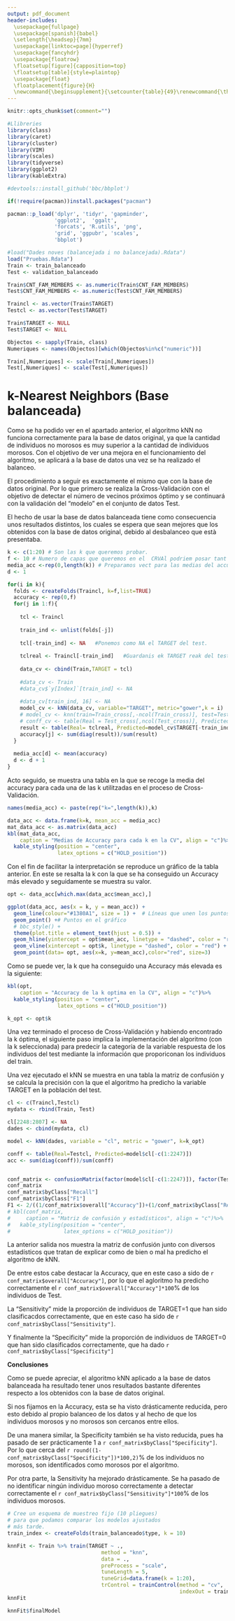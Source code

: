 ---
output: pdf_document
header-includes:
  \usepackage{fullpage} 
  \usepackage[spanish]{babel}
  \setlength{\headsep}{7mm} 
  \usepackage[linktoc=page]{hyperref}
  \usepackage{fancyhdr}
  \usepackage{floatrow}
  \floatsetup[figure]{capposition=top}
  \floatsetup[table]{style=plaintop}
  \usepackage{float} 
  \floatplacement{figure}{H} 
  \newcommand{\beginsupplement}{\setcounter{table}{49}\renewcommand{\thetable}{\arabic{table}} \setcounter{figure}{123} \renewcommand{\thefigure}{\arabic{figure}}}
---

\pagenumbering{arabic}

```{=tex}
\setlength{\headheight}{13.6pt}
\setlength{\topmargin}{-10mm}

\rhead{Minería de Datos}
\lhead{Entrega D3}
```
\pagestyle{fancy}
```{=tex}
\cfoot{\thepage}
\setcounter{page}{146}
```
\beginsupplement

```{r, include=FALSE}
knitr::opts_chunk$set(comment="")
```


```{r, include=FALSE}
#Llibreries
library(class)
library(caret)
library(cluster)
library(VIM)
library(scales)
library(tidyverse)
library(ggplot2)
library(kableExtra)

#devtools::install_github('bbc/bbplot')

if(!require(pacman))install.packages("pacman")

pacman::p_load('dplyr', 'tidyr', 'gapminder',
               'ggplot2',  'ggalt',
               'forcats', 'R.utils', 'png', 
               'grid', 'ggpubr', 'scales',
               'bbplot')
```

```{r, include=FALSE}
#load("Dades noves (balancejada i no balancejada).Rdata")
load("Pruebas.Rdata")
Train <- train_balanceado
Test <- validation_balanceado

Train$CNT_FAM_MEMBERS <- as.numeric(Train$CNT_FAM_MEMBERS)
Test$CNT_FAM_MEMBERS <- as.numeric(Test$CNT_FAM_MEMBERS)

Traincl <- as.vector(Train$TARGET)
Testcl <- as.vector(Test$TARGET)

Train$TARGET <- NULL
Test$TARGET <- NULL

Objectos <- sapply(Train, class)
Numeriques <- names(Objectos)[which(Objectos%in%c("numeric"))]

Train[,Numeriques] <- scale(Train[,Numeriques])
Test[,Numeriques] <- scale(Test[,Numeriques])
```

# k-Nearest Neighbors (Base balanceada)

Como se ha podido ver en el apartado anterior, el algoritmo kNN no funciona correctamente para la base de datos original, ya que la cantidad de individuos no morosos es muy superior a la cantidad de individuos morosos. Con el objetivo de ver una mejora en el funcionamiento del algoritmo, se aplicará a la base de datos una vez se ha realizado el balanceo.

El procedimiento a seguir es exactamente el mismo que con la base de datos original. Por lo que primero se realiza la Cross-Validación con el objetivo de detectar el número de vecinos próximos óptimo y se continuará con la validación del "modelo" en el conjunto de datos Test.

El hecho de usar la base de datos balanceada tiene como consecuencia unos resultados distintos, los cuales se espera que sean mejores que los obtenidos con la base de datos original, debido al desbalanceo que està presentaba.

```{r,include=FALSE}
k <- c(1:20) # Son las k que queremos probar.
f <- 10 # Numero de capas que queremos en el  CRVAl podriem posar tant 5 com 10
media_acc <-rep(0,length(k)) # Preparamos vect para las medias del accuracy
d <- 1

for(i in k){
  folds <- createFolds(Traincl, k=f,list=TRUE) 
  accuracy <- rep(0,f)
  for(j in 1:f){
    
    tcl <- Traincl
    
    train_ind <- unlist(folds[-j])
    
    tcl[-train_ind] <- NA   #Ponemos como NA el TARGET del test.
    
    tclreal <- Traincl[-train_ind]   #Guardanis ek TARGET reak del test para hacer la tabla después y calcular la accuracy.
    
    data_cv <- cbind(Train,TARGET = tcl)
    
    #data_cv <- Train 
    #data_cv$`y[Index]`[train_ind] <- NA
    
    #data_cv[train_ind, 16] <- NA
    model_cv <- kNN(data_cv, variable="TARGET", metric="gower",k = i)
    # model_cv <- knn(train=Train_cross[,-ncol(Train_cross)], test=Test_cross[,-ncol(Test_cross)], cl = n Train_cross[,ncol(Train_cross)], k=i) 
    # conff_cv <- table(Real = Test_cross[,ncol(Test_cross)], Predicted = model_cv) 
    result <- table(Real= tclreal, Predicted=model_cv$TARGET[-train_ind])
    accuracy[j] <- sum(diag(result))/sum(result)
  }
  
  media_acc[d] <- mean(accuracy) 
  d <- d + 1
}
```


Acto seguido, se muestra una tabla en la que se recoge la media del accuracy para cada una de las k utilitzadas en el proceso de Cross-Validación.

```{r,echo=FALSE, warning=FALSE}
names(media_acc) <- paste(rep("k=",length(k)),k)

data_acc <- data.frame(k=k, mean_acc = media_acc)
mat_data_acc <- as.matrix(data_acc)
kbl(mat_data_acc, 
    caption = "Medias de Accuracy para cada k en la CV", align = "c")%>% 
  kable_styling(position = "center", 
                latex_options = c("HOLD_position"))
```

Con el fin de facilitar la interpretación se reproduce un gráfico de la tabla anterior. En este se resalta la k con la que se ha conseguido un Accuracy más elevado y seguidamente se muestra su valor.

```{r, warning=FALSE, echo=FALSE, fig.cap = "Media del Accuracy para cada k", fig.show='hold',out.width="75%",out.height="75%"}
opt <- data_acc[which.max(data_acc$mean_acc),]

ggplot(data_acc, aes(x = k, y = mean_acc)) +
  geom_line(colour="#1380A1", size = 1) +  # Líneas que unen los puntos
  geom_point() +# Puntos en el gráfico
  # bbc_style() +
  theme(plot.title = element_text(hjust = 0.5)) +
  geom_hline(yintercept = opt$mean_acc, linetype = "dashed", color = "red") +
  geom_vline(xintercept = opt$k, linetype = "dashed", color = "red") + 
  geom_point(data= opt, aes(x=k, y=mean_acc),color="red", size=3)
```

Como se puede ver, la k que ha conseguido una Accuracy más elevada es la siguiente:

```{r, echo=FALSE}
kbl(opt, 
    caption = "Accuracy de la k optima en la CV", align = "c")%>% 
  kable_styling(position = "center", 
                latex_options = c("HOLD_position"))

k_opt <- opt$k
```

Una vez terminado el proceso de Cross-Validación y habiendo encontrado la k óptima, el siguiente paso implica la implementación del algoritmo (con la k seleccionada) para predecir la categoría de la variable respuesta de los individuos del test mediante la información que proporiconan los individuos del train.

Una vez ejecutado el kNN se muestra en una tabla la matriz de confusión y se calcula la precisión con la que el algoritmo ha predicho la variable TARGET en la población del test.

```{r, echo=FALSE, fig.align='center'}
cl <- c(Traincl,Testcl)
mydata <- rbind(Train, Test) 

cl[2248:2807] <- NA
dades <- cbind(mydata, cl)

model <- kNN(dades, variable = "cl", metric = "gower", k=k_opt)

conff <- table(Real=Testcl, Predicted=model$cl[-c(1:2247)])
acc <- sum(diag(conff))/sum(conff)


conf_matrix <- confusionMatrix(factor(model$cl[-c(1:2247)]), factor(Testcl),positive = "1")
conf_matrix
conf_matrix$byClass["Recall"]
conf_matrix$byClass["F1"] 
F1 <- 2/((1/conf_matrix$overall["Accuracy"])+(1/conf_matrix$byClass["Recall"]))
# kbl(conf_matrix, 
#     caption = "Matriz de confusión y estadísticos", align = "c")%>% 
#   kable_styling(position = "center", 
#                 latex_options = c("HOLD_position"))
```

La anterior salida nos muestra la matriz de confusión junto con diversos estadísticos que tratan de explicar como de bien o mal ha predicho el algoritmo de kNN.

De entre estos cabe destacar la Accuracy, que en este caso a sido de `r conf_matrix$overall["Accuracy"]`, por lo que el agloritmo ha predicho correctamente el `r conf_matrix$overall["Accuracy"]*100`% de los individuos de Test.

La "Sensitivity" mide la proporción de individuos de TARGET=1 que han sido clasificacdos correctamente, que en este caso ha sido de `r conf_matrix$byClass["Sensitivity"]`.

Y finalmente la "Specificity" mide la proporción de individuos de TARGET=0 que han sido clasificados correctamente, que ha dado `r conf_matrix$byClass["Specificity"]`

**Conclusiones**

Como se puede apreciar, el algoritmo kNN aplicado a la base de datos balanceada ha resultado tener unos resultados bastante diferentes respecto a los obtenidos con la base de datos original.

Si nos fijamos en la Accuracy, esta se ha visto drásticamente reducida, pero esto debido al propio balanceo de los datos y al hecho de que los individuos morosos y no morosos son cercanos entre ellos.

De una manera similar, la Specificity también se ha visto reducida, pues ha pasado de ser prácticamente 1 a `r conf_matrix$byClass["Specificity"]`. Por lo que cerca del `r round((1-conf_matrix$byClass["Specificity"])*100,2)`% de los individuos no morosos, son identificados como morosos por el algoritmo.

Por otra parte, la Sensitivity ha mejorado drásticamente. Se ha pasado de no identificar ningún individuo moroso correctamente a detectar correctamente el `r conf_matrix$byClass["Sensitivity"]*100`% de los individuos morosos.

<!-- En general, el modelo muestra un rendimiento bastante sólido. Tiene una buena precisión general y una capacidad sobresaliente para identificar casos positivos (morosos).  -->

<!-- Vemos como la especificidad es un poco más baja en comparación con la sensibilidad, lo que sugiere que hay más falsos positivos (clasificación incorrecta de no morosos como morosos) que falsos negativos (clasificación incorrecta de morosos como no morosos). Lo cual puede ser beneficioso en la clasificación, ya que, si el interés de la empresa es predecir clientes morosos es mejor un falso positivo que un falso negativo, así reducimos el número de clientes morosos. -->

<!-- A pesar de haber obtenido resultados positivos, no resultan útiles para nuestro propósito. La mejora en la clasificación del algoritmo se atribuye al balanceo de datos. El sobremuestreo aplicado ha generado nuevos valores de la clase 'cliente moroso' a partir de las propias observaciones de morosidad. Esto significa que, al utilizar un algoritmo KNN con nuestra k óptima igual a uno, se produce una clasificación basada en la observación más cercana, la cual, con el sobremuestreo, puede ser ella misma o una instancia ficticia creada. -->

<!-- Además, el propio carácter 'lazy' del algoritmo no nos resulta útil, ya que no logramos obtener un modelo significativo. A pesar de los buenos resultados obtenidos, descartamos este método de predicción como apto. -->

<!-- ```{r} -->
<!-- decisionplot <- function(model, x, cl = NULL, predict_type = "class", -->
<!--                          resolution = 100) { -->

<!--   if(!is.null(cl)) { -->
<!--     x_data <- x %>% dplyr::select(-all_of(cl)) -->
<!--     cl <- x %>% pull(cl) -->
<!--   } else cl <- 1 -->
<!--   k <- length(unique(cl)) -->

<!--   # resubstitution accuracy -->
<!--   prediction <- predict(model, x_data, type = predict_type) -->
<!--   if(is.list(prediction)) prediction <- prediction$class -->
<!--   if(is.numeric(prediction)) -->
<!--     prediction <-  factor(prediction, labels = levels(cl)) -->
<!--   else -->
<!--     prediction <- factor(prediction, levels = levels(cl)) -->

<!--   cm <- confusionMatrix(data = prediction, reference = cl) -->
<!--   acc <- cm$overall["Accuracy"] -->

<!--   # evaluate model on a grid -->
<!--   r <- sapply(x[, 1:2], range, na.rm = TRUE) -->
<!--   xs <- seq(r[1,1], r[2,1], length.out = resolution) -->
<!--   ys <- seq(r[1,2], r[2,2], length.out = resolution) -->
<!--   g <- cbind(rep(xs, each = resolution), rep(ys, time = resolution)) -->
<!--   colnames(g) <- colnames(r) -->
<!--   g <- as_tibble(g) -->

<!--   ### guess how to get class labels from predict -->
<!--   ### (unfortunately not very consistent between models) -->
<!--   prediction <- predict(model, g, type = predict_type) -->
<!--   if(is.list(prediction)) prediction <- prediction$class -->
<!--   if(is.numeric(prediction)) -->
<!--     prediction <-  factor(prediction, labels = levels(cl)) -->
<!--   else -->
<!--     prediction <- factor(prediction, levels = levels(cl)) -->

<!--   g <- g %>% add_column(prediction) -->

<!--   ggplot(g, mapping = aes_string( -->
<!--     x = colnames(g)[1], -->
<!--     y = colnames(g)[2])) + -->
<!--     geom_tile(mapping = aes(fill = prediction)) + -->
<!--     geom_point(data = x, mapping =  aes_string( -->
<!--       x = colnames(x)[1], -->
<!--       y = colnames(x)[2], -->
<!--       shape = colnames(x)[3]), alpha = .5) + -->
<!--     labs(subtitle = paste("Training accuracy:", round(acc, 2))) -->
<!-- } -->
<!-- ``` -->



<!-- ```{r} -->
<!-- Train2 <- cbind(Train,Traincl) -->

<!-- knnfit <- train(Traincl~.,method="knn",data=Train2,tuneLength=5, tuneGrid=data.frame(k=1:15), trControl=trainControl(method="cv", indexOut = folds)) -->

<!-- knnfit$finalModel -->
<!-- knnfit$bestTune -->
<!-- knnfit -->

<!-- ``` -->




<!-- ```{r} -->
<!-- pca <- prcomp(dd, scale = TRUE) -->
<!-- CP1 <- pca$x[Index,1] -->
<!-- CP2 <- pca$x[Index,2] -->

<!-- data_pca <- cbind(CP1,CP2) -->
<!-- data_pca <- as.data.frame(data_pca) -->

<!-- data_pca$cl <- Traincl -->



<!-- set.seed(123) -->
<!-- folds <- createFolds(Traincl, k=f,list=FALSE) -->
<!-- knnfit <- train(Traincl~.,method="knn",data=Train2,tuneLength=5, tuneGrid=data.frame(k=1:15), trControl=trainControl(method="cv", indexOut = folds)) -->


<!-- decisionplot(knnfit$finalModel,Train2, cl="cl") -->
<!-- knnfit$finalModel -->



<!-- ggplot(data_pca, aes(x = CP1, y = CP2, color = cl)) + geom_point() -->
<!-- ``` -->

```{r}



# Cree un esquema de muestreo fijo (10 pliegues) 
# para que podamos comparar los modelos ajustados 
# más tarde.
train_index <- createFolds(train_balanceado$type, k = 10)

knnFit <- Train %>% train(TARGET ~ .,
                              method = "knn",
                              data = .,
                              preProcess = "scale",
                              tuneLength = 5,
                              tuneGrid=data.frame(k = 1:20),
                              trControl = trainControl(method = "cv", 
                                                       indexOut = train_index))
knnFit

knnFit$finalModel
```


